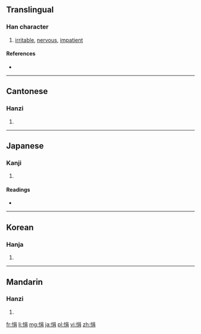 ==Translingual==

===Han character===
{{Han char|rn=61|rad=心|as=07|sn=10|four=9602<sub>7</sub>|canj=心口月 (PRB)}}

# [[irritable]], [[nervous]], [[impatient]]

====References====
* {{Han ref|kx=0386.200|dkj=10623|dj=0718.200|hdz=42304.060|uh=6081|ud=24705|bh=D1A6|bd=53670}}

----

==Cantonese==

===Hanzi===
{{yue-hanzi|jyut=|y=gyun1}}

# {{defn|lang=yue|sort=心07}}

----

==Japanese==

===Kanji===
{{ja-kanji|grade=|rs=心07}}

# {{defn|lang=ja|sort=心07}}

====Readings====
* {{ja-readings|on=[[えん]] (en), [[けん]] (ken)|kun=[[うれえる]] (ureeru), [[いらだつ]] (iradatsu)}}

----

==Korean==

===Hanja===
{{ko-hanja|hangeul=연|eumhun=|rv=yeon|mr=yŏn|y=yen}}

# {{defn|lang=ko|sort=心07}}

----

==Mandarin==

===Hanzi===
{{cmn-hanzi|pin=[[yuān]] ([[yuan1]])|wg=yüan<sup>1</sup>}}

# {{defn|lang=cmn|sort=心07}}

[[fr:悁]]
[[li:悁]]
[[mg:悁]]
[[ja:悁]]
[[pl:悁]]
[[vi:悁]]
[[zh:悁]]